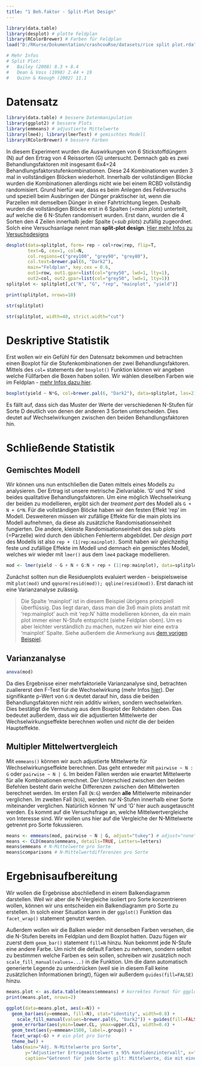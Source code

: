 ```yaml
---
title: "1 Beh.faktor - Split-Plot Design"
---
```


```r
library(data.table)
library(desplot) # plotte Feldplan
library(RColorBrewer) # Farben für Feldplan
load("D:/RKurse/Dokumentation/crashcouRse/datasets/rice split plot.rda")

# Mehr Infos
# Split Plot: 
#   Bailey (2008) 8.3 + 8.4
#   Dean & Voss (1998) 2.44 + 19
#   Quinn & Keough (2002) 11.1

```

# Datensatz

```r
library(data.table) # bessere Datenmanipulation
library(ggplot2) # bessere Plots
library(emmeans) # adjustierte Mittelwerte
library(lme4); library(lmerTest) # gemischtes Modell
library(RColorBrewer) # bessere Farben
```

In diesem Experiment wurden die Auswirkungen von 6 Stickstoffdüngern (N) auf den Ertrag von 4 Reissorten (G) untersucht. Demnach gab es zwei Behandlungsfaktoren mit insgesamt 6x4=24 Behandlungsfaktorstufenkombinationen. Diese 24 Kombinationen wurden 3 mal in vollständigen Blöcken wiederholt. Innerhalb der vollständigen Blöcke wurden die Kombinationen allerdings nicht wie bei einem RCBD vollständig randomisiert. Grund hierfür war, dass es beim Anlegen des Feldversuchs und speziell beim Ausbringen der Dünger praktischer ist, wenn die Parzellen mit demselben Dünger in einer Fahrtrichtung liegen. Deshalb wurden die vollständigen Blöcke erst in 6 Spalten (=*main plots*) unterteilt, auf welche die 6 N-Stufen randomisert wurden. Erst dann, wurden die 4 Sorten den 4 Zeilen innerhalb jeder Spalte (=*sub plots*) zufällig zugeordnet. Solch eine Versuchsanlage nennt man **split-plot design**. [Hier mehr Infos zu Versuchsdesigns](appendix_designs.html)

```r
desplot(data=splitplot, form= rep ~ col+row|rep, flip=T,
        text=G, cex=1, col=N,
        col.regions=c("grey100", "grey90", "grey80"),
        col.text=brewer.pal(6, "Dark2"),
        main="Feldplan", key.cex = 0.6,
        out1=row, out1.gpar=list(col="grey50", lwd=1, lty=1),
        out2=col, out2.gpar=list(col="grey50", lwd=1, lty=1))
splitplot <- splitplot[,c("N", "G", "rep", "mainplot", "yield")]
```

<div class = "row"> <div class = "col-md-6">
```r
print(splitplot, nrows=10)
```
</div> <div class = "col-md-6">
```r
str(splitplot)
```
```r
str(splitplot, width=40, strict.width="cut")
```
</div> </div>

# Deskriptive Statistik
Erst wollen wir ein Gefühl für den Datensatz bekommen und betrachten einen Boxplot für die Stufenkombinationen der zwei Behandlungsfaktoren. Mittels des `col=` statements der `boxplot()` Funktion können wir angeben welche Füllfarben die Boxen haben sollen. Wir wählen dieselben Farben wie im Feldplan - [mehr Infos dazu hier](appendix_desplot.html).

```r
boxplot(yield ~ N*G, col=brewer.pal(6, "Dark2"), data=splitplot, las=2) # las=2 dreht Achsenbeschriftung
```

Es fällt auf, dass sich das Muster der Werte der verschiedenen N-Stufen für Sorte D deutlich von denen der anderen 3 Sorten unterscheiden. Dies deutet auf Wechselwirkungen zwischen den beiden Behandlungsfaktoren hin.

# Schließende Statistik
## Gemischtes Modell
Wir können uns nun entschließen die Daten mittels eines Modells zu analysieren. Der Ertrag ist unsere metrische Zielvariable. 'G' und 'N' sind beides qualitative Behandlungsfaktoren. Um eine möglich Wechselwirkung der beiden zu modellieren, ergibt sich der *treament part* des Modell als `G + N + G*N`.
Für die vollständigen Blöcke haben wir den festen Effekt 'rep' im Modell. Desweiteren müssen wir zufällige Effekte für die main plots ins Modell aufnehmen, da diese als zusätzliche Randomisationseinheit fungierten. Die andere, kleinste Randomisationseinheit des sub plots (=Parzelle) wird durch den üblichen Fehlerterm abgebildet. Der *design part* des Modells ist also `rep + (1|rep:mainplot)`. 
Somit haben wir gleichzeitig feste und zufällige Effekte im Modell und demnach ein gemischtes Modell, welches wir wieder mit `lmer()` aus dem `lme4` package modellieren.

```r
mod <- lmer(yield ~ G + N + G:N + rep + (1|rep:mainplot), data=splitplot)
```

Zunächst sollten nun die Residuenplots evaluiert werden - beispielsweise mit `plot(mod)` und `qqnorm(resid(mod)); qqline(resid(mod))`. Erst danach ist eine Varianzanalyse zulässig.

> Die Spalte 'mainplot' ist in diesem Beispiel übrigens prinzipiell überflüssig. Das liegt daran, dass man die 3x6 main plots anstatt mit 'rep:mainplot' auch mit 'rep:N' hätte modellieren können, da ein main plot immer einer N-Stufe entspricht (siehe Feldplan oben). Um es aber leichter verständlich zu machen, nutzen wir hier eine extra 'mainplot' Spalte. Siehe außerdem die Anmerkung aus [dem vorigen Beispiel](1F_alpha.html).

## Varianzanalyse
```r
anova(mod)
```
Da dies Ergebnisse einer mehrfaktorielle Varianzanalyse sind, betrachten zuallererst den F-Test für die Wechselwirkung (mehr Infos [hier](appendix_interaktionen.html)). Der signifikante p-Wert von `G:N` deutet darauf hin, dass die beiden Behandlungsfaktoren nicht rein additiv wirken, sondern wechselwirken. Dies bestätigt die Vermutung aus dem Boxplot der Rohdaten oben. Das bedeutet außerdem, dass wir die adjustierten Mittelwerte der Wechselwirkungseffekte berechnen wollen und *nicht* die der beiden Haupteffekte.

## Multipler Mittelwertvergleich

Mit `emmeans()` können wir auch adjustierte Mittelwerte für Wechselwirkungseffekte berechnen. Das geht entweder mit `pairwise ~ N : G` oder `pairwise ~ N | G`. Im beiden Fällen werden wie erwartet Mittelwerte für alle Kombinationen errechnet. Der Unterschied zwischen den beiden Befehlen besteht darin welche Differenzen zwischen den Mittelwerten berechnet werden. Im ersten Fall (`N:G`) werden **alle** Mittelwerte miteinander verglichen. Im zweiten Fall (`N|G`), werden nur N-Stufen innerhalb einer Sorte miteinander verglichen. Natürlich können 'N' und 'G' hier auch ausgetauscht werden. Es kommt auf die Versuchsfrage an, welche Mittelwertvergleiche von Interesse sind. Wir wollen uns hier auf die Vergleiche der N-Mittelwerte getrennt pro Sorte fokussieren.

```r
means <- emmeans(mod, pairwise ~ N | G, adjust="tukey") # adjust="none" für t-test
means <- CLD(means$emmeans, details=TRUE, Letters=letters)
means$emmeans # N-Mittelwerte pro Sorte
means$comparisons # N-Mittelwertdifferenzen pro Sorte
```

# Ergebnisaufbereitung

Wir wollen die Ergebnisse abschließend in einem Balkendiagramm darstellen. Weil wir aber die N-Vergleiche isoliert pro Sorte konzentrieren wollen, können wir uns entscheiden ein Balkendiagramm pro Sorte zu erstellen. In solch einer Situation kann in der `ggplot()` Funktion das `facet_wrap()` statement genutzt werden. 

Außerdem wollen wir die Balken wieder mit denselben Farben versehen, die die N-Stufen bereits im Feldplan und dem Boxplot hatten. Dazu fügen wir zuerst dem `geom_bar()` statement `fill=N` hinzu. Nun bekommt jede N-Stufe eine andere Farbe. Um nicht die default Farben zu nehmen, sondern selbst zu bestimmen welche Farben es sein sollen, schreiben wir zusätzlich noch `scale_fill_manual(values=...)` in die Funktion. Um die dann automatisch generierte Legende zu unterdrücken (weil sie in diesem Fall keine zusätzlichen Informationen bringt), fügen wir außerdem `guides(fill=FALSE)` hinzu.

```r
means.plot <- as.data.table(means$emmeans) # korrektes Format für ggplot
print(means.plot, nrows=2)

ggplot(data=means.plot, aes(x=N)) +
  geom_bar(aes(y=emmean, fill=N), stat="identity", width=0.8) +
    scale_fill_manual(values=brewer.pal(6, "Dark2")) + guides(fill=FALSE) +
  geom_errorbar(aes(ymin=lower.CL, ymax=upper.CL), width=0.4) +
  geom_text(aes(y=emmean+1500, label=.group)) +
  facet_wrap(~G) + # ein plot pro Sorte
  theme_bw() +
  labs(main="Adj. N-Mittelwerte pro Sorte",
       y="Adjustierter Ertragsmittelwert ± 95% Konfidenzintervall", x="N-Dünger",
       caption="Getrennt für jede Sorte gilt: Mittelwerte, die mit einem gemeinsamen Buchstaben versehen sind,\n sind laut Tukey-test nicht signifikant voneinander verschieden.")
```


